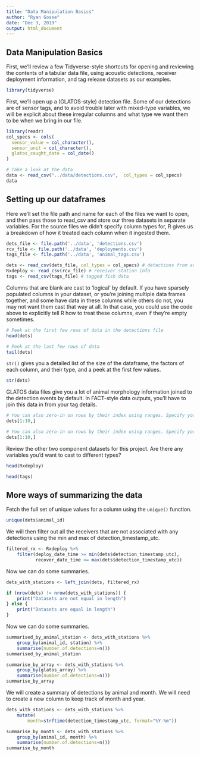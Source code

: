 ```yaml
---
title: "Data Manipulation Basics"
author: "Ryan Gosse"
date: "Dec 3, 2019"
output: html_document
---
```



## Data Manipulation Basics
First, we'll review a few Tidyverse-style shortcuts for opening and reviewing the contents of a tabular data file, using acoustic detections, receiver deployment information, and tag release datasets as our examples.

```r
library(tidyverse)
```

First, we'll open up a (GLATOS-style) detection file. Some of our detections are of sensor tags, and to avoid trouble later with mixed-type variables, we will be explicit about these irregular columns and what type we want them to be when we bring in our file.

```r
library(readr)
col_specs <- cols( 
  sensor_value = col_character(),
  sensor_unit = col_character(),
  glatos_caught_date = col_date()
)

# Take a look at the data 
data <- read_csv("../data/detections.csv",  col_types = col_specs)
data
```

## Setting up our dataframes
Here we'll set the file path and name for each of the files we want to open, and then pass those to read_csv and store our three datasets in separate variables. For the source files we didn't specify column types for, R gives us a breakdown of how it treated each column when it ingested them.

```r
dets_file <- file.path('../data', 'detections.csv')
rcv_file <- file.path('../data', 'deployments.csv')
tags_file <- file.path('../data', 'animal_tags.csv')

dets <- read_csv(dets_file, col_types = col_specs) # detections from acoustic receivers
Rxdeploy <- read_csv(rcv_file) # receiver station info
tags <- read_csv(tags_file) # tagged fish data
```

Columns that are blank are cast to 'logical' by default. If you have sparsely populated columns in your dataset, or you're joining multiple data frames together, and some have data in these columns while others do not, you may not want them cast that way at all. In that case, you could use the code above to explicitly tell R how to treat these columns, even if they're empty sometimes.

```r
# Peek at the first few rows of data in the detections file
head(dets)
```

```r
# Peek at the last few rows of data
tail(dets)
```

`str()` gives you a detailed list of the size of the dataframe, the factors of each column, and their type, and a peek at the first few values.

```r
str(dets)
```

GLATOS data files give you a lot of animal morphology information joined to the detection events by default. In FACT-style data outputs, you'll have to join this data in from your tag details.

```r
# You can also zero-in on rows by their index using ranges. Specify your by [firstrow:lastrow,firstcolumn:lastcolumn]
dets[1:10,]
```

```r
# You can also zero-in on rows by their index using ranges. Specify your by [firstrow:lastrow,firstcolumn:lastcolumn]
dets[1:10,]
```

Review the other two component datasets for this project. 
Are there any variables you'd want to cast to different types?

```r
head(Rxdeploy)
```

```r
head(tags)
```

## More ways of summarizing the data
Fetch the full set of unique values for a column using the `unique()` function.

```r
unique(dets$animal_id)
```
We will then filter out all the receivers that are not associated with any detections using the min and max of detection_timestamp_utc.

```r
filtered_rx <- Rxdeploy %>% 
    filter(deploy_date_time >= min(dets$detection_timestamp_utc),
           recover_date_time <= max(dets$detection_timestamp_utc))
```

Now we can do some summaries.

```r
dets_with_stations <- left_join(dets, filtered_rx)

if (nrow(dets) != nrow(dets_with_stations)) {
    print("Datasets are not equal in length")
} else {
    print("Datasets are equal in length")
}
```

Now we can do some summaries.

```r
summarised_by_animal_station <- dets_with_stations %>%
    group_by(animal_id, station) %>%
    summarise(number.of.detections=n())
summarised_by_animal_station
```

```r
summarise_by_array <- dets_with_stations %>%
    group_by(glatos_array) %>%
    summarise(number.of.detections=n())
summarise_by_array
```

We will create a summary of detections by animal and month. We will need to create a new column to keep track of month and year.

```r
dets_with_stations <- dets_with_stations %>%
    mutate(
        month=strftime(detection_timestamp_utc, format="%Y-%m"))

summarise_by_month <- dets_with_stations %>%
    group_by(animal_id, month) %>%
    summarise(number.of.detections=n())
summarise_by_month
```
